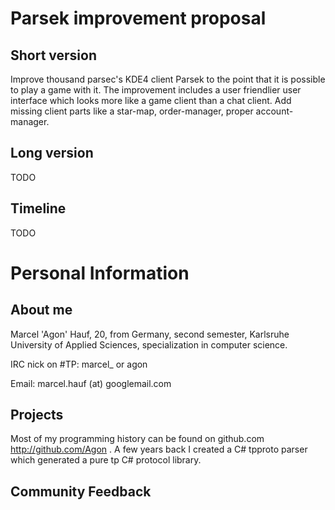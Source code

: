= Parsek improvement proposal =

== Short version ==

Improve thousand parsec's KDE4 client Parsek to the point that it is possible to play a game with it.
The improvement includes a user friendlier user interface which looks more like a game client than a chat client.
Add missing client parts like a star-map, order-manager, proper account-manager.

== Long version ==

TODO

== Timeline ==

TODO

= Personal Information =

== About me ==

Marcel 'Agon' Hauf, 20, from Germany, second semester, Karlsruhe University of Applied Sciences, specialization in computer science.

IRC nick on #TP: marcel_ or agon

Email: marcel.hauf (at) googlemail.com

== Projects ==

Most of my programming history can be found on github.com http://github.com/Agon .
A few years back I created a C# tpproto parser which generated a pure tp C# protocol library.

== Community Feedback ==